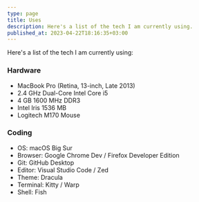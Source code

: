 ```yaml
---
type: page
title: Uses
description: Here's a list of the tech I am currently using.
published_at: 2023-04-22T18:16:35+03:00
---
```


Here's a list of the tech I am currently using:

### Hardware

- MacBook Pro (Retina, 13-inch, Late 2013)
- 2.4 GHz Dual-Core Intel Core i5
- 4 GB 1600 MHz DDR3
- Intel Iris 1536 MB
- Logitech M170 Mouse

### Coding

- OS: macOS Big Sur
- Browser: Google Chrome Dev / Firefox Developer Edition
- Git: GitHub Desktop
- Editor: Visual Studio Code / Zed
- Theme: Dracula
- Terminal: Kitty / Warp
- Shell: Fish
